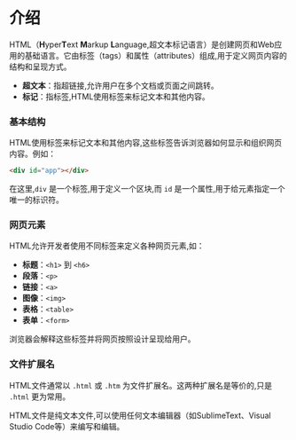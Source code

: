 # 介绍

HTML（**H**yper**T**ext **M**arkup **L**anguage,超文本标记语言）是创建网页和Web应用的基础语言。它由标签（tags）和属性（attributes）组成,用于定义网页内容的结构和呈现方式。

- **超文本**：指超链接,允许用户在多个文档或页面之间跳转。
- **标记**：指标签,HTML使用标签来标记文本和其他内容。

### 基本结构

HTML使用标签来标记文本和其他内容,这些标签告诉浏览器如何显示和组织网页内容。例如：

```html
<div id="app"></div>
```

在这里,`div` 是一个标签,用于定义一个区块,而 `id` 是一个属性,用于给元素指定一个唯一的标识符。

### 网页元素

HTML允许开发者使用不同标签来定义各种网页元素,如：

- **标题**：`<h1>` 到 `<h6>`
- **段落**：`<p>`
- **链接**：`<a>`
- **图像**：`<img>`
- **表格**：`<table>`
- **表单**：`<form>`

浏览器会解释这些标签并将网页按照设计呈现给用户。



### 文件扩展名

HTML文件通常以 `.html` 或 `.htm` 为文件扩展名。这两种扩展名是等价的,只是 `.html` 更为常用。

HTML文件是纯文本文件,可以使用任何文本编辑器（如SublimeText、Visual Studio Code等）来编写和编辑。


